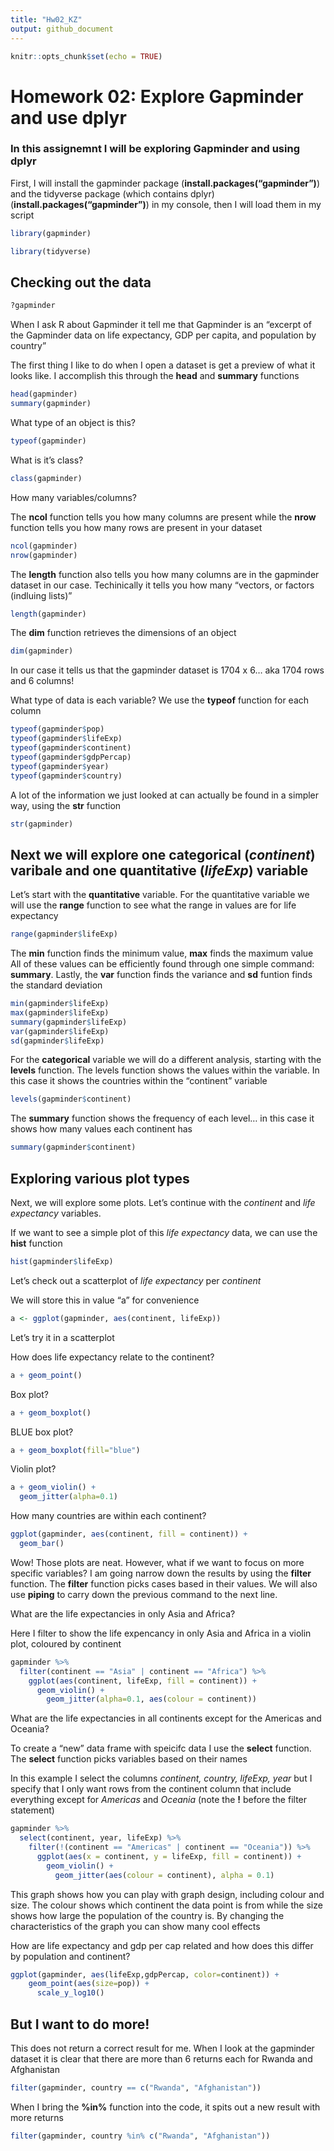 ```yaml
---
title: "Hw02_KZ"
output: github_document
---
```


```r
knitr::opts_chunk$set(echo = TRUE)
```



# Homework 02: Explore Gapminder and use dplyr
### In this assignemnt I will be exploring Gapminder and using dplyr

First, I will install the gapminder package (**install.packages("gapminder")**) and the tidyverse package (which contains dplyr)(**install.packages("gapminder")**) in my console, then I will load them in my script
 
```r
library(gapminder)
```
 
```r
library(tidyverse)
```
## Checking out the data 
 
```r
?gapminder
```

When I ask R about Gapminder it tell me that Gapminder is an "excerpt of the Gapminder data on life expectancy, GDP per capita, and population by country"

The first thing I like to do when I open a dataset is get a preview of what it looks like. I accomplish this through the **head** and **summary** functions

```r
head(gapminder)
summary(gapminder)
```

What type of an object is this? 

```r
typeof(gapminder)
```

What is it's class?

```r
class(gapminder)
```

How many variables/columns?

The **ncol** function tells you how many columns are present while the **nrow** function tells you how many rows are present in your dataset

```r
ncol(gapminder)
nrow(gapminder)
```

The **length** function also tells you how many columns are in the gapminder dataset in our case. Techinically it tells you how many "vectors, or factors (indluing lists)"

```r
length(gapminder)
```

The **dim** function retrieves the dimensions of an object 

```r
dim(gapminder)
```

In our case it tells us that the gapminder dataset is 1704 x 6... aka 1704 rows and 6 columns!

What type of data is each variable? We use the **typeof** function for each column
```r
typeof(gapminder$pop)
typeof(gapminder$lifeExp)
typeof(gapminder$continent)
typeof(gapminder$gdpPercap)
typeof(gapminder$year)
typeof(gapminder$country)
```

A lot of the information we just looked at can actually be found in a simpler way, using the **str** function
```r
str(gapminder)
```

## Next we will explore one **categorical** (*continent*) varibale and one **quantitative** (*lifeExp*) variable 

Let's start with the **quantitative** variable. For the quantitative variable we will use the **range** function to see what the range in values are for life expectancy

```r
range(gapminder$lifeExp)
```

The **min** function finds the minimum value, **max** finds the maximum value All of these values can be efficiently found through one simple command: **summary**. Lastly, the **var** function finds the variance and **sd** funtion finds the standard deviation

```r
min(gapminder$lifeExp)
max(gapminder$lifeExp)
summary(gapminder$lifeExp)
var(gapminder$lifeExp)
sd(gapminder$lifeExp)
```

For the **categorical** variable we will do a different analysis, starting with the **levels** function. The levels function shows the values within the variable. In this case it shows the countries within the "continent" variable

```r
levels(gapminder$continent)
```
The **summary** function shows the frequency of each level... in this case it shows how many values each continent has
```r
summary(gapminder$continent)
```


## Exploring various plot types

Next, we will explore some plots. Let's continue with the *continent* and *life expectancy* variables.

If we want to see a simple plot of this *life expectancy* data, we can use the **hist** function

```r
hist(gapminder$lifeExp)
```

Let's check out a scatterplot of *life expectancy* per *continent*

We will store this in value "a" for convenience


```r
a <- ggplot(gapminder, aes(continent, lifeExp)) 
```

Let's try it in a scatterplot

How does life expectancy relate to the continent?

```r
a + geom_point()
```

Box plot?

```r
a + geom_boxplot()
```

BLUE box plot?

```r
a + geom_boxplot(fill="blue")
```

Violin plot?

```r
a + geom_violin() +
  geom_jitter(alpha=0.1)
```

How many countries are within each continent?

```r
ggplot(gapminder, aes(continent, fill = continent)) +
  geom_bar()
```

Wow! Those plots are neat. However, what if we want to focus on more specific variables? I am going narrow down the results by using the **filter** function. The **filter** function picks cases based in their values. We will also use **piping** to carry down the previous command to the next line. 

What are the life expectancies in only Asia and Africa?

Here I filter to show the life expencancy in only Asia and Africa in a violin plot, coloured by continent

```r
gapminder %>% 
  filter(continent == "Asia" | continent == "Africa") %>% 
    ggplot(aes(continent, lifeExp, fill = continent)) +
      geom_violin() +
        geom_jitter(alpha=0.1, aes(colour = continent))
```

What are the life expectancies in all continents except for the Americas and Oceania?

To create a "new" data frame with speicifc data I use the **select** function. The **select** function picks variables based on their names

In this example I select the columns *continent, country, lifeExp, year* but I specify that I only want rows from the continent column that include everything except for _Americas_ and _Oceania_ (note the **!** before the filter statement)

```r
gapminder %>% 
  select(continent, year, lifeExp) %>% 
    filter(!(continent == "Americas" | continent == "Oceania")) %>% 
      ggplot(aes(x = continent, y = lifeExp, fill = continent)) +
        geom_violin() + 
          geom_jitter(aes(colour = continent), alpha = 0.1)
```

This graph shows how you can play with graph design, including colour and size. The colour shows which continent the data point is from while the size shows how large the population of the country is. By changing the characteristics of the graph you can show many cool effects 

How are life expectancy and gdp per cap related and how does this differ by population and continent?

```r
ggplot(gapminder, aes(lifeExp,gdpPercap, color=continent)) +
    geom_point(aes(size=pop)) +
      scale_y_log10()
```

## But I want to do more!

This does not return a correct result for me. When I look at the gapminder dataset it is clear that there are more than 6 returns each for Rwanda and Afghanistan

```r
filter(gapminder, country == c("Rwanda", "Afghanistan"))
```
When I bring the **%in%** function into the code, it spits out a new result with more returns
```r
filter(gapminder, country %in% c("Rwanda", "Afghanistan"))
```





